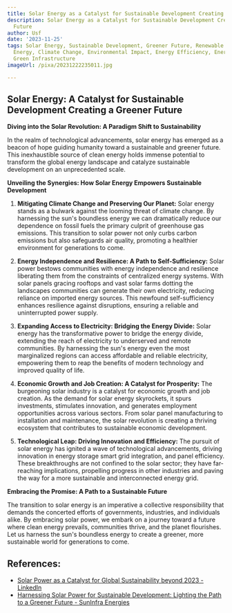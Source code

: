 ```yaml
---
title: Solar Energy as a Catalyst for Sustainable Development Creating a Greener Future
description: Solar Energy as a Catalyst for Sustainable Development Creating a Greener
  Future
author: Usf
date: '2023-11-25'
tags: Solar Energy, Sustainable Development, Greener Future, Renewable Energy, Clean
  Energy, Climate Change, Environmental Impact, Energy Efficiency, Energy Transition,
  Green Infrastructure
imageUrl: /pixa/20231222235011.jpg

---
```

## Solar Energy: A Catalyst for Sustainable Development  Creating a  Greener Future

**Diving into the Solar Revolution: A Paradigm Shift to Sustainability**

In the realm of technological advancements, solar energy has emerged as a beacon of hope  guiding humanity toward a  sustainable and greener future. This inexhaustible source of clean energy holds immense potential to transform the global energy landscape  and  catalyze sustainable development  on an unprecedented scale.

**Unveiling the  Synergies: How Solar Energy Empowers Sustainable Development**

1. **Mitigating Climate Change and Preserving Our Planet:** Solar energy  stands as a bulwark against the  looming threat of  climate change. By harnessing the sun's boundless energy we can dramatically reduce our dependence on fossil fuels the primary culprit of greenhouse gas emissions. This transition to solar power not only curbs carbon emissions but also safeguards air quality,  promoting a healthier environment for generations to  come.

2. **Energy Independence and Resilience: A Path to Self-Sufficiency:** Solar power bestows communities with energy independence and resilience liberating them from the constraints of centralized energy systems. With solar panels gracing rooftops and vast solar farms dotting the landscapes communities can generate their own electricity, reducing reliance  on imported energy sources. This newfound self-sufficiency enhances resilience against disruptions, ensuring a reliable and uninterrupted power supply.

3. **Expanding Access to Electricity: Bridging the Energy Divide:** Solar  energy has the transformative power to bridge the  energy  divide, extending  the reach of electricity to underserved and remote communities. By harnessing the sun's energy even the most marginalized regions can access affordable and reliable  electricity, empowering them to reap the benefits of modern technology and improved quality of life.

4. **Economic Growth and Job Creation: A  Catalyst  for Prosperity:** The burgeoning solar industry is a catalyst for economic growth and job creation.  As the demand for solar energy skyrockets,  it spurs  investments, stimulates innovation, and generates employment  opportunities across various sectors. From  solar panel manufacturing to installation and maintenance, the solar revolution is creating a  thriving ecosystem that contributes to sustainable economic  development.

5. **Technological Leap: Driving Innovation and Efficiency:**  The pursuit of solar energy has ignited a wave of technological advancements, driving innovation in energy storage smart grid integration, and panel efficiency. These  breakthroughs  are not confined to  the solar sector;  they have far-reaching  implications, propelling progress in other industries and paving the way for a more sustainable and interconnected energy grid.

**Embracing the Promise: A  Path to a Sustainable Future**

The transition to solar energy is  an imperative a collective responsibility that demands the concerted efforts of  governments,  industries, and  individuals  alike. By embracing solar power, we embark on  a journey toward a future where  clean energy prevails, communities thrive, and the planet  flourishes.  Let us  harness the sun's boundless energy to create a greener, more sustainable world for generations to come.

## References:
- [Solar Power as a Catalyst for Global Sustainability beyond 2023 - LinkedIn](https://www.linkedin.com/pulse/solar-power-catalyst-global-sustainability-beyond-2023-engineerinc)
- [Harnessing Solar Power for Sustainable Development: Lighting the Path to a Greener Future - SunInfra Energies](https://suninfra.co.in/harnessing-solar-power-for-sustainable-development-lighting-the-path-to-a-greener-future/)
